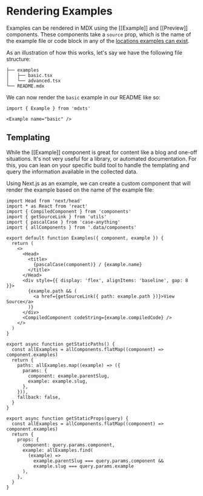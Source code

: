# Rendering Examples

Examples can be rendered in MDX using the [[Example]] and [[Preview]] components. These components take a `source` prop, which is the name of the example file or code block in any of the [locations examples can exist](./01.writing.mdx).

As an illustration of how this works, let's say we have the following file structure:

```tsx
├── examples
│   ├── basic.tsx
│   └── advanced.tsx
└── README.mdx
```

We can now render the `basic` example in our README like so:

```mdx
import { Example } from 'mdxts'

<Example name="basic" />
```

## Templating

While the [[Example]] component is great for content like a blog and one-off situations. It's not very useful for a library, or automated documentation. For this, you can lean on your specific build tool to handle the templating and query the information available in the collected data.

Using Next.js as an example, we can create a custom component that will render the example based on the name of the example file:

```tsx filename="[example].tsx"
import Head from 'next/head'
import * as React from 'react'
import { CompiledComponent } from 'components'
import { getSourceLink } from 'utils'
import { pascalCase } from 'case-anything'
import { allComponents } from '.data/components'

export default function Examples({ component, example }) {
  return (
    <>
      <Head>
        <title>
          {pascalCase(component)} / {example.name}
        </title>
      </Head>
      <div style={{ display: 'flex', alignItems: 'baseline', gap: 8 }}>
        {example.path && (
          <a href={getSourceLink({ path: example.path })}>View Source</a>
        )}
      </div>
      <CompiledComponent codeString={example.compiledCode} />
    </>
  )
}

export async function getStaticPaths() {
  const allExamples = allComponents.flatMap((component) => component.examples)
  return {
    paths: allExamples.map((example) => ({
      params: {
        component: example.parentSlug,
        example: example.slug,
      },
    })),
    fallback: false,
  }
}

export async function getStaticProps(query) {
  const allExamples = allComponents.flatMap((component) => component.examples)
  return {
    props: {
      component: query.params.component,
      example: allExamples.find(
        (example) =>
          example.parentSlug === query.params.component &&
          example.slug === query.params.example
      ),
    },
  }
}
```
